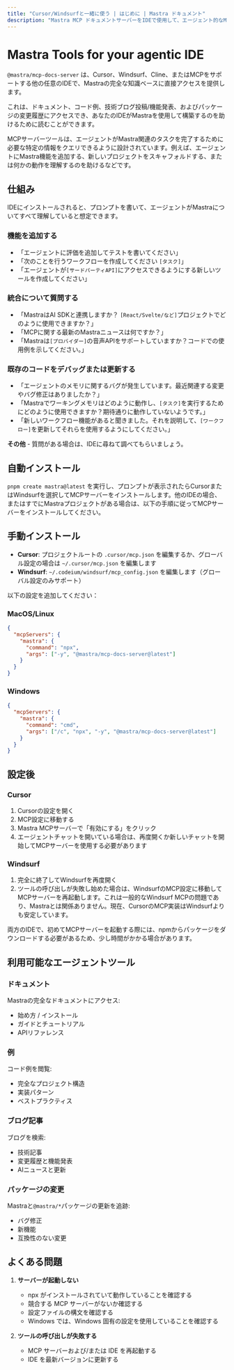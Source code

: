 ```yaml
---
title: "Cursor/Windsurfと一緒に使う | はじめに | Mastra ドキュメント"
description: "Mastra MCP ドキュメントサーバーをIDEで使用して、エージェント的なMastraの専門家に変える方法を学びます。"
---
```



# Mastra Tools for your agentic IDE

`@mastra/mcp-docs-server` は、Cursor、Windsurf、Cline、またはMCPをサポートする他の任意のIDEで、Mastraの完全な知識ベースに直接アクセスを提供します。

これは、ドキュメント、コード例、技術ブログ投稿/機能発表、およびパッケージの変更履歴にアクセスでき、あなたのIDEがMastraを使用して構築するのを助けるために読むことができます。

<YouTube id="vciV57lF0og" />

MCPサーバーツールは、エージェントがMastra関連のタスクを完了するために必要な特定の情報をクエリできるように設計されています。例えば、エージェントにMastra機能を追加する、新しいプロジェクトをスキャフォルドする、または何かの動作を理解するのを助けるなどです。

## 仕組み

IDEにインストールされると、プロンプトを書いて、エージェントがMastraについてすべて理解していると想定できます。

### 機能を追加する

- 「エージェントに評価を追加してテストを書いてください」
- 「次のことを行うワークフローを作成してください `[タスク]`」
- 「エージェントが`[サードパーティAPI]`にアクセスできるようにする新しいツールを作成してください」

### 統合について質問する

- 「MastraはAI SDKと連携しますか？
  `[React/Svelte/など]`プロジェクトでどのように使用できますか？」
- 「MCPに関する最新のMastraニュースは何ですか？」
- 「Mastraは`[プロバイダー]`の音声APIをサポートしていますか？コードでの使用例を示してください。」

### 既存のコードをデバッグまたは更新する

- 「エージェントのメモリに関するバグが発生しています。最近関連する変更やバグ修正はありましたか？」
- 「Mastraでワーキングメモリはどのように動作し、`[タスク]`を実行するためにどのように使用できますか？期待通りに動作していないようです。」
- 「新しいワークフロー機能があると聞きました。それを説明して、`[ワークフロー]`を更新してそれらを使用するようにしてください。」

**その他** - 質問がある場合は、IDEに尋ねて調べてもらいましょう。

## 自動インストール

`pnpm create mastra@latest` を実行し、プロンプトが表示されたらCursorまたはWindsurfを選択してMCPサーバーをインストールします。他のIDEの場合、またはすでにMastraプロジェクトがある場合は、以下の手順に従ってMCPサーバーをインストールしてください。

## 手動インストール

- **Cursor**: プロジェクトルートの `.cursor/mcp.json` を編集するか、グローバル設定の場合は `~/.cursor/mcp.json` を編集します
- **Windsurf**: `~/.codeium/windsurf/mcp_config.json` を編集します（グローバル設定のみサポート）

以下の設定を追加してください：

### MacOS/Linux

```json
{
  "mcpServers": {
    "mastra": {
      "command": "npx",
      "args": ["-y", "@mastra/mcp-docs-server@latest"]
    }
  }
}
```

### Windows

```json
{
  "mcpServers": {
    "mastra": {
      "command": "cmd",
      "args": ["/c", "npx", "-y", "@mastra/mcp-docs-server@latest"]
    }
  }
}
```

## 設定後

### Cursor

1. Cursorの設定を開く
2. MCP設定に移動する
3. Mastra MCPサーバーで「有効にする」をクリック
4. エージェントチャットを開いている場合は、再度開くか新しいチャットを開始してMCPサーバーを使用する必要があります

### Windsurf

1. 完全に終了してWindsurfを再度開く
2. ツールの呼び出しが失敗し始めた場合は、WindsurfのMCP設定に移動してMCPサーバーを再起動します。これは一般的なWindsurf MCPの問題であり、Mastraとは関係ありません。現在、CursorのMCP実装はWindsurfよりも安定しています。

両方のIDEで、初めてMCPサーバーを起動する際には、npmからパッケージをダウンロードする必要があるため、少し時間がかかる場合があります。

## 利用可能なエージェントツール

### ドキュメント

Mastraの完全なドキュメントにアクセス:

- 始め方 / インストール
- ガイドとチュートリアル
- APIリファレンス

### 例

コード例を閲覧:

- 完全なプロジェクト構造
- 実装パターン
- ベストプラクティス

### ブログ記事

ブログを検索:

- 技術記事
- 変更履歴と機能発表
- AIニュースと更新

### パッケージの変更

Mastraと`@mastra/*`パッケージの更新を追跡:

- バグ修正
- 新機能
- 互換性のない変更

## よくある問題

1. **サーバーが起動しない**

   - npx がインストールされていて動作していることを確認する
   - 競合する MCP サーバーがないか確認する
   - 設定ファイルの構文を確認する
   - Windows では、Windows 固有の設定を使用していることを確認する

2. **ツールの呼び出しが失敗する**
   - MCP サーバーおよび/または IDE を再起動する
   - IDE を最新バージョンに更新する
